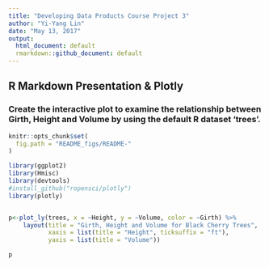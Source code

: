 ---
title: "Developing Data Products Course Project 3"
author: "Yi-Yang Lin"
date: "May 13, 2017"
output:
  html_document: default
  rmarkdown::github_document: default
---
## R Markdown Presentation & Plotly

### Create the interactive plot to examine the relationship between Girth, Height and Volume by using the default R dataset 'trees'.

```{r, echo = FALSE}
knitr::opts_chunk$set(
  fig.path = "README_figs/README-"
)
```


```{r, echo=FALSE}
library(ggplot2)
library(Hmisc)
library(devtools)
#install_github("ropensci/plotly")
library(plotly)


p<-plot_ly(trees, x = ~Height, y = ~Volume, color = ~Girth) %>%
    layout(title = "Girth, Height and Volume for Black Cherry Trees",
           xaxis = list(title = "Height", ticksuffix = "ft"),
           yaxis = list(title = "Volume"))

p


```
